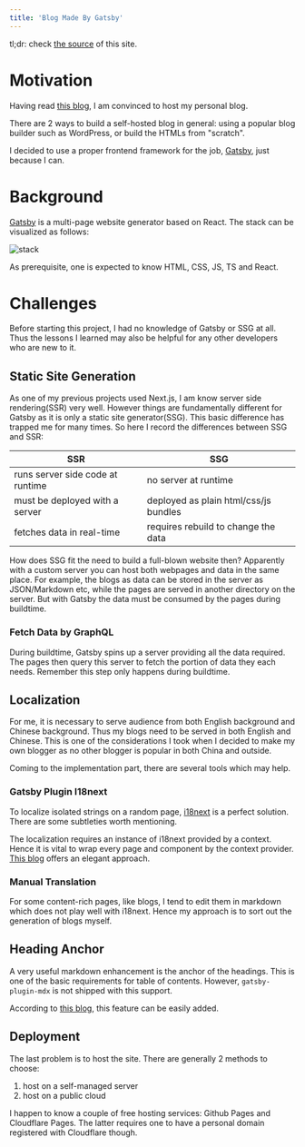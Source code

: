 ```yaml
---
title: 'Blog Made By Gatsby'
---
```


tl;dr: check [the source](https://github.com/onichandame/homepage) of this site.

# Motivation

Having read [this blog][why-self-host], I am convinced to host my personal blog.

There are 2 ways to build a self-hosted blog in general: using a popular blog
builder such as WordPress, or build the HTMLs from "scratch".

I decided to use a proper frontend framework for the job, [Gatsby][gatsby], just
because I can.

# Background

[Gatsby][gatsby] is a multi-page website generator based on React. The stack can
be visualized as follows:

![stack](https://res.cloudinary.com/onichandame/image/upload/v1655618391/pic/blog/gatsby-stack_vcxlky.png)

As prerequisite, one is expected to know HTML, CSS, JS, TS and React.

# Challenges

Before starting this project, I had no knowledge of Gatsby or SSG at all. Thus
the lessons I learned may also be helpful for any other developers who are new
to it.

## Static Site Generation

As one of my previous projects used Next.js, I am know server side
rendering(SSR) very well. However things are fundamentally different for Gatsby
as it is only a static site generator(SSG). This basic difference has trapped me
for many times. So here I record the differences between SSG and SSR:

| SSR                              | SSG                                   |
| -------------------------------- | ------------------------------------- |
| runs server side code at runtime | no server at runtime                  |
| must be deployed with a server   | deployed as plain html/css/js bundles |
| fetches data in real-time        | requires rebuild to change the data   |

How does SSG fit the need to build a full-blown website then? Apparently with a
custom server you can host both webpages and data in the same place. For
example, the blogs as data can be stored in the server as JSON/Markdown etc,
while the pages are served in another directory on the server. But with Gatsby
the data must be consumed by the pages during buildtime.

### Fetch Data by GraphQL

During buildtime, Gatsby spins up a server providing all the data required. The
pages then query this server to fetch the portion of data they each needs.
Remember this step only happens during buildtime.

## Localization

For me, it is necessary to serve audience from both English background and
Chinese background. Thus my blogs need to be served in both English and Chinese.
This is one of the considerations I took when I decided to make my own blogger
as no other blogger is popular in both China and outside.

Coming to the implementation part, there are several tools which may help.

### Gatsby Plugin I18next

To localize isolated strings on a random page, [i18next][i18n] is a perfect
solution. There are some subtleties worth mentioning.

The localization requires an instance of i18next provided by a context. Hence it
is vital to wrap every page and component by the context provider.
[This blog](https://andremonteiro.pt/gatsby-i18next-wrap-page-element/) offers
an elegant approach.

### Manual Translation

For some content-rich pages, like blogs, I tend to edit them in markdown which
does not play well with i18next. Hence my approach is to sort out the generation
of blogs myself.

## Heading Anchor

A very useful markdown enhancement is the anchor of the headings. This is one of
the basic requirements for table of contents. However, `gatsby-plugin-mdx` is
not shipped with this support.

According to [this blog][heading-anchor], this feature can be easily added.

## Deployment

The last problem is to host the site. There are generally 2 methods to choose:

1. host on a self-managed server
1. host on a public cloud

I happen to know a couple of free hosting services: Github Pages and Cloudflare
Pages. The latter requires one to have a personal domain registered with
Cloudflare though.

[gatsby]: https://www.gatsbyjs.org
[why-self-host]: https://bloggingexplorer.com/self-hosted-blog
[i18n]: https://github.com/microapps/gatsby-plugin-react-i18next
[heading-anchor]: https://johno.com/mdx-table-of-contents-components-in-gatsby
[my-blog]: https://onichandame.com
